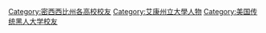 [[Category:密西西比州各高校校友|Category:密西西比州各高校校友]]
[[Category:艾康州立大學人物|Category:艾康州立大學人物]]
[[Category:美国传统黑人大学校友|Category:美国传统黑人大学校友]]
